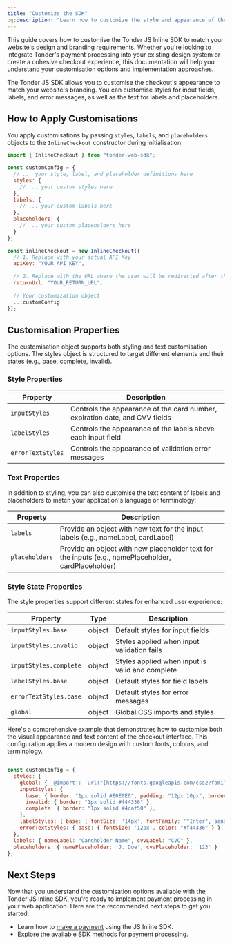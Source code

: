 ```yaml
---
title: "Customize the SDK"
og:description: "Learn how to customize the style and appearance of the Tonder JS Inline SDK."
---
```


This guide covers how to customise the Tonder JS Inline SDK to match your website's design and branding requirements. Whether you're looking to integrate Tonder's payment processing into your existing design system or create a cohesive checkout experience, this documentation will help you understand your customisation options and implementation approaches.

The Tonder JS SDK allows you to customise the checkout's appearance to match your website's branding. You can customise styles for input fields, labels, and error messages, as well as the text for labels and placeholders.

## How to Apply Customisations

You apply customisations by passing `styles`, `labels`, and `placeholders` objects to the `InlineCheckout` constructor during initialisation.

```javascript
import { InlineCheckout } from "tonder-web-sdk";

const customConfig = {
  // ... your style, label, and placeholder definitions here
  styles: {
    // ... your custom styles here
  },
  labels: { 
    // ... your custom labels here
  },
  placeholders: { 
    // ... your custom placeholders here
  }
};

const inlineCheckout = new InlineCheckout({
  // 1. Replace with your actual API Key
  apiKey: "YOUR_API_KEY", 
  
  // 2. Replace with the URL where the user will be redirected after the payment process
  returnUrl: "YOUR_RETURN_URL", 
  
  // Your customization object
  ...customConfig
});
```

## Customisation Properties

The customisation object supports both styling and text customisation options. The styles object is structured to target different elements and their states (e.g., base, complete, invalid).

### Style Properties

| Property | Description |
|----------|-------------|
| `inputStyles` | Controls the appearance of the card number, expiration date, and CVV fields |
| `labelStyles` | Controls the appearance of the labels above each input field |
| `errorTextStyles` | Controls the appearance of validation error messages |

### Text Properties

In addition to styling, you can also customise the text content of labels and placeholders to match your application's language or terminology:

| Property | Description |
|----------|-------------|
| `labels` | Provide an object with new text for the input labels (e.g., nameLabel, cardLabel) |
| `placeholders` | Provide an object with new placeholder text for the inputs (e.g., namePlaceholder, cardPlaceholder) |

### Style State Properties

The style properties support different states for enhanced user experience:

| Property | Type | Description |
|----------|------|-------------|
| `inputStyles.base` | object | Default styles for input fields |
| `inputStyles.invalid` | object | Styles applied when input validation fails |
| `inputStyles.complete` | object | Styles applied when input is valid and complete |
| `labelStyles.base` | object | Default styles for field labels |
| `errorTextStyles.base` | object | Default styles for error messages |
| `global` | object | Global CSS imports and styles |

<Accordion title="View Full Customization Example">

Here's a comprehensive example that demonstrates how to customise both the visual appearance and text content of the checkout interface. This configuration applies a modern design with custom fonts, colours, and terminology.

```javascript

const customConfig = {
  styles: {
    global: { '@import': 'url("[https://fonts.googleapis.com/css2?family=Inter:wght@400;500&display=swap](https://fonts.googleapis.com/css2?family=Inter:wght@400;500&display=swap)")' },
    inputStyles: {
      base: { border: "1px solid #E0E0E0", padding: "12px 10px", borderRadius: "8px", fontFamily: '"Inter", sans-serif' },
      invalid: { border: "1px solid #f44336" },
      complete: { border: "1px solid #4caf50" },
    },
    labelStyles: { base: { fontSize: '14px', fontFamily: '"Inter", sans-serif' } },
    errorTextStyles: { base: { fontSize: '12px', color: "#f44336" } },
  },
  labels: { nameLabel: "Cardholder Name", cvvLabel: "CVC" },
  placeholders: { namePlaceholder: 'J. Doe', cvvPlaceholder: '123' }
};
```
</Accordion>

## Next Steps

Now that you understand the customisation options available with the Tonder JS Inline SDK, you're ready to implement payment processing in your web application. Here are the recommended next steps to get you started:

- Learn how to [make a payment](/sdk-integration/web/js-inline/make-a-payment) using the JS Inline SDK.
- Explore the [available SDK methods](/sdk-integration/web/js-inline/methods) for payment processing.